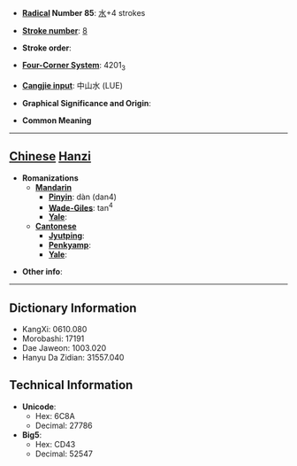 * '''[[Wiktionary:Chinese radical index| Radical]] Number 85''': [[Wiktionary:Chinese radical index 水|水]]+4 strokes

* '''[[Wiktionary:Chinese total strokes index|Stroke number]]''': [[Wiktionary:Chinese total strokes index 8|8]]

* '''Stroke order''': 

* '''[[Wiktionary:Chinese four corner index|Four-Corner System]]''': 4201<sub>3</sub>

* '''[[Wiktionary:Chinese Cangjie index|Cangjie input]]''': 中山水 (LUE)

* '''Graphical Significance and Origin''': 

* '''Common Meaning'''

----

== [[Chinese]] [[Hanzi]] ==

* '''Romanizations'''
** '''[[Mandarin]]'''
*** '''[[Pinyin]]''': dàn (dan4)
*** '''[[Wade-Giles]]''': tan<sup>4</sup>
*** '''[[Yale]]''': 
** '''[[Cantonese]]'''
*** '''[[Jyutping]]''':
*** '''[[Penkyamp]]''': 
*** '''[[Yale]]''': 

* '''Other info''': 

----

== Dictionary Information ==

* KangXi: 0610.080
* Morobashi: 17191
* Dae Jaweon: 1003.020
* Hanyu Da Zidian: 31557.040

== Technical Information ==

* '''Unicode''':
** Hex: 6C8A
** Decimal: 27786
* '''Big5''':
** Hex: CD43
** Decimal: 52547